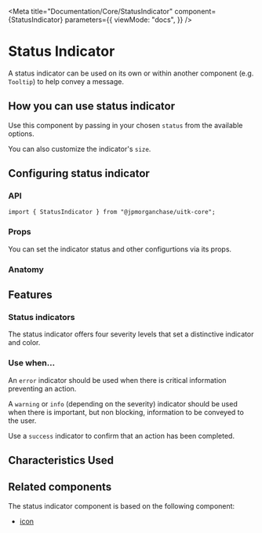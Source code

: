 
<Meta
  title="Documentation/Core/StatusIndicator"
  component={StatusIndicator}
  parameters={{
    viewMode: "docs",
  }}
/>

# Status Indicator

A status indicator can be used on its own or within another component (e.g. `Tooltip`) to help convey a message.

<Canvas>
  <Story id="core-statusindicator--default-status-indicator" />
</Canvas>

## How you can use status indicator

Use this component by passing in your chosen `status` from the available options.

You can also customize the indicator's `size`.

## Configuring status indicator

### API

```
import { StatusIndicator } from "@jpmorganchase/uitk-core";
```

### Props

You can set the indicator status and other configurtions via its props.

<ArgsTable of={StatusIndicator} />

### Anatomy

<Canvas>
  <ComponentAnatomy>
    <StatusIndicator status="info" />
  </ComponentAnatomy>
</Canvas>

## Features

### Status indicators

The status indicator offers four severity levels that set a distinctive indicator and color.

<Canvas>
  <Story id="core-statusindicator--all-status-indicators" />
</Canvas>

### Use when...

An `error` indicator should be used when there is critical information preventing an action.

A `warning` or `info` (depending on the severity) indicator should be used when there is important, but non blocking, information to be conveyed to the user.

Use a `success` indicator to confirm that an action has been completed.

## Characteristics Used

<CharacteristicUsage of={StatusIndicator} />

## Related components

The status indicator component is based on the following component:

- [icon](?path=/story/documentation-styles-and-theming-foundations-iconography--page)

<HelpAndSupport />

